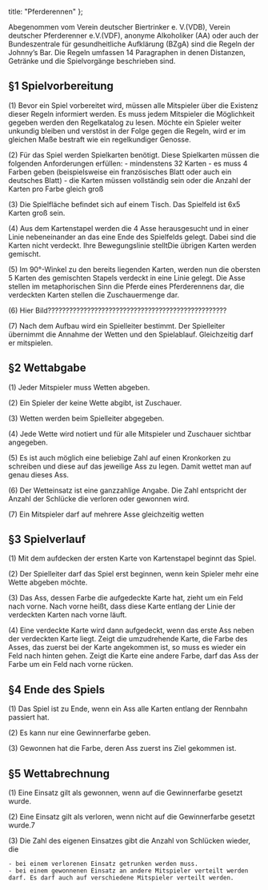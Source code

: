   title: "Pferderennen"
};

Abegenommen vom Verein deutscher Biertrinker e. V.(VDB), Verein deutscher Pferderenner e.V.(VDF), anonyme Alkoholiker (AA) oder auch der Bundeszentrale für gesundheitliche Aufklärung (BZgA) sind die Regeln der Johnny’s Bar. 
Die Regeln umfassen 14 Paragraphen in denen Distanzen, Getränke und die Spielvorgänge beschrieben sind.

## §1 Spielvorbereitung

(1) Bevor ein Spiel vorbereitet wird, müssen alle Mitspieler über die Existenz dieser Regeln informiert werden. Es muss jedem Mitspieler die Möglichkeit gegeben werden den Regelkatalog zu lesen. Möchte ein Spieler weiter unkundig bleiben und verstöst in der Folge gegen die Regeln, wird er im gleichen Maße bestraft wie ein regelkundiger Genosse. 

(2) Für das Spiel werden Spielkarten benötigt. Diese Spielkarten müssen die folgenden Anforderungen erfüllen:
    - mindenstens 32 Karten
    - es muss 4 Farben geben (beispielsweise ein französisches Blatt oder auch ein deutsches Blatt)
    - die Karten müssen vollständig sein oder die Anzahl der Karten pro Farbe gleich groß

(3) Die Spielfläche befindet sich auf einem Tisch. Das Spielfeld ist 6x5 Karten groß sein.

(4) Aus dem Kartenstapel werden die 4 Asse herausgesucht und in einer Linie nebeneinander an das eine Ende des Spielfelds gelegt. Dabei sind die Karten nicht verdeckt. Ihre Bewegungslinie stelltDie übrigen Karten werden gemischt.

(5) Im 90°-Winkel zu den bereits liegenden Karten, werden nun die obersten 5 Karten des gemischten Stapels verdeckt in eine Linie gelegt. Die Asse stellen im metaphorischen Sinn die Pferde eines Pferderennens dar, die verdeckten Karten stellen die Zuschauermenge dar. 

(6) Hier Bild??????????????????????????????????????????????????

(7) Nach dem Aufbau wird ein Spielleiter bestimmt. Der Spielleiter übernimmt die Annahme der Wetten und den Spielablauf. Gleichzeitig darf er mitspielen.

## §2 Wettabgabe

(1) Jeder Mitspieler muss Wetten abgeben.

(2) Ein Spieler der keine Wette abgibt, ist Zuschauer.

(3) Wetten werden beim Spielleiter abgegeben.

(4) Jede Wette wird notiert und für alle Mitspieler und Zuschauer sichtbar angegeben.

(5) Es ist auch möglich eine beliebige Zahl auf einen Kronkorken zu schreiben und diese auf das jeweilige Ass zu legen. Damit wettet man auf genau dieses Ass.

(6) Der Wetteinsatz ist eine ganzzahlige Angabe. Die Zahl entspricht der Anzahl der Schlücke die verloren oder gewonnen wird.

(7) Ein Mitspieler darf auf mehrere Asse gleichzeitig wetten

## §3 Spielverlauf

(1) Mit dem aufdecken der ersten Karte von Kartenstapel beginnt das Spiel.

(2) Der Spielleiter darf das Spiel erst beginnen, wenn kein Spieler mehr eine Wette abgeben möchte.

(3) Das Ass, dessen Farbe die aufgedeckte Karte hat, zieht um ein Feld nach vorne. Nach vorne heißt, dass diese Karte entlang der Linie der verdeckten Karten nach vorne läuft.

(4) Eine verdeckte Karte wird dann aufgedeckt, wenn das erste Ass neben der verdeckten Karte liegt. Zeigt die umzudrehende Karte, die Farbe des Asses, das zuerst bei der Karte angekommen ist, so muss es wieder ein Feld nach hinten gehen. Zeigt die Karte eine andere Farbe, darf das Ass der Farbe um ein Feld nach vorne rücken.

## §4 Ende des Spiels

(1) Das Spiel ist zu Ende, wenn ein Ass alle Karten entlang der Rennbahn passiert hat.

(2) Es kann nur eine Gewinnerfarbe geben.

(3) Gewonnen hat die Farbe, deren Ass zuerst ins Ziel gekommen ist.

## §5 Wettabrechnung

(1) Eine Einsatz gilt als gewonnen, wenn auf die Gewinnerfarbe gesetzt wurde.

(2) Eine Einsatz gilt als verloren, wenn nicht auf die Gewinnerfarbe gesetzt wurde.7

(3) Die Zahl des eigenen Einsatzes gibt die Anzahl von Schlücken wieder, die
    
    - bei einem verlorenen Einsatz getrunken werden muss.
    - bei einem gewonnenen Einsatz an andere Mitspieler verteilt werden darf. Es darf auch auf verschiedene Mitspieler verteilt werden.